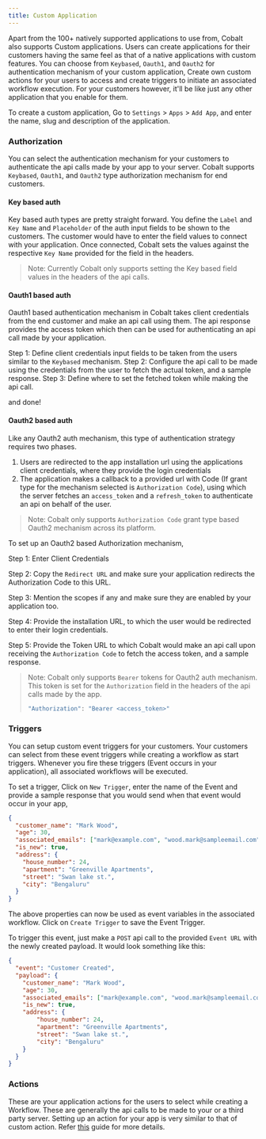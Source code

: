 ```yaml
---
title: Custom Application
---
```


Apart from the 100+ natively supported applications to use from, Cobalt also supports Custom applications. Users can create applications for their customers having
the same feel as that of a native applications with custom features. You can choose from `Keybased`, `Oauth1`, and `Oauth2` for authentication mechanism of your custom application,
Create own custom actions for your users to access and create triggers to initiate an associated workflow execution. For your customers however, it'll be like just any other
application that you enable for them.

To create a custom application, Go to `Settings` > `Apps` > `Add App`, and enter the name, slug and description of the application.

### Authorization
You can select the authentication mechanism for your customers to authenticate the api calls made by your app to your server. Cobalt supports `Keybased`, `Oauth1`, and `Oauth2`
type authorization mechanism for end customers.

#### Key based auth
Key based auth types are pretty straight forward. You define the `Label` and `Key Name` and `Placeholder` of the auth input fields to be shown to the customers.
The customer would have to enter the field values to connect with your application. Once connected, Cobalt sets the values against the respective `Key Name` provided
for the field in the headers.

> Note: Currently Cobalt only supports setting the Key based field values in the headers of the api calls.

#### Oauth1 based auth
Oauth1 based authentication mechanism in Cobalt takes client credentials from the end customer and make an api call using them. The api response provides the access token which then
can be used for authenticating an api call made by your application.

Step 1: Define client credentials input fields to be taken from the users similar to the `Keybased` mechanism.
Step 2: Configure the api call to be made using the credentials from the user to fetch the actual token, and a sample response.
Step 3: Define where to set the fetched token while making the api call.

and done!

#### Oauth2 based auth
Like any Oauth2 auth mechanism, this type of authentication strategy requires two phases.

1. Users are redirected to the app installation url using the applications client credentials, where they provide the login credentials
2. The application makes a callback to a provided url with Code (If grant type for the mechanism selected is `Authorization Code`), using which the server fetches
an `access_token` and a `refresh_token` to authenticate an api on behalf of the user.

> Note: Cobalt only supports `Authorization Code` grant type based Oauth2 mechanism across its platform.

To set up an Oauth2 based Authorization mechanism,

Step 1: Enter Client Credentials

Step 2: Copy the `Redirect URL` and make sure your application redirects the Authorization Code to this URL.

Step 3: Mention the scopes if any and make sure they are enabled by your application too.

Step 4: Provide the installation URL, to which the user would be redirected to enter their login credentials.

Step 5: Provide the Token URL to which Cobalt would make an api call upon receiving the `Authorization Code` to fetch the access token, and a sample response.


> Note: Cobalt only supports `Bearer` tokens for Oauth2 auth mechanism. This token is set for the `Authorization` field in the headers of the api calls made by the app.
> ```Bash
>"Authorization": "Bearer <access_token>"
>```

### Triggers
You can setup custom event triggers for your customers. Your customers can select from these event triggers while creating a workflow as start triggers. Whenever
you fire these triggers (Event occurs in your application), all associated workflows will be executed.

To set a trigger, Click on `New Trigger`,  enter the name of the Event and provide a sample response that you would send when that event would occur in your app,

```json Sample event model
{
  "customer_name": "Mark Wood",
  "age": 30,
  "associated_emails": ["mark@example.com", "wood.mark@sampleemail.com"],
  "is_new": true,
  "address": {
    "house_number": 24,
    "apartment": "Greenville Apartments",
    "street": "Swan lake st.",
    "city": "Bengaluru"
  }
}
```
The above properties can now be used as event variables in the associated workflow. Click on `Create Trigger` to save the Event Trigger.

To trigger this event, just make a `POST` api call to the provided `Event URL` with the newly created payload. It would look something like this:

```json Sample Trigger payload
{
  "event": "Customer Created",
  "payload": {
    "customer_name": "Mark Wood",
    "age": 30,
    "associated_emails": ["mark@example.com", "wood.mark@sampleemail.com"],
    "is_new": true,
    "address": {
        "house_number": 24,
        "apartment": "Greenville Apartments",
        "street": "Swan lake st.",
        "city": "Bengaluru"
    }
  }
}
```

### Actions
These are your application actions for the users to select while creating a Workflow. These are generally the api calls to be made to your or a third party server.
Setting up an action for your app is very similar to that of custom action. Refer [this](https://docs.gocobalt.io/guides/developer-settings/actions) guide for more details.